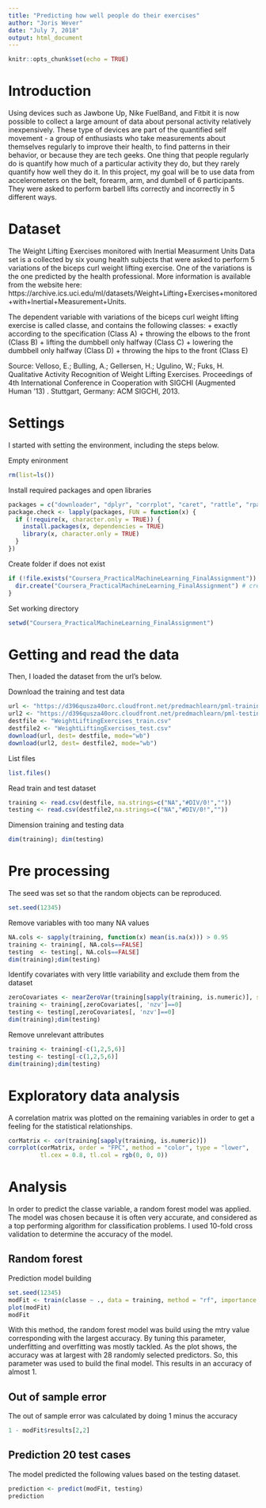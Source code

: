 ---
title: "Predicting how well people do their exercises"
author: "Joris Wever"
date: "July 7, 2018"
output: html_document
---

```{r setup, include=FALSE}
knitr::opts_chunk$set(echo = TRUE)
```

# Introduction
Using devices such as Jawbone Up, Nike FuelBand, and Fitbit it is now possible to collect a large amount of data about personal activity relatively inexpensively. These type of devices are part of the quantified self movement - a group of enthusiasts who take measurements about themselves regularly to improve their health, to find patterns in their behavior, or because they are tech geeks. One thing that people regularly do is quantify how much of a particular activity they do, but they rarely quantify how well they do it. In this project, my goal will be to use data from accelerometers on the belt, forearm, arm, and dumbell of 6 participants. They were asked to perform barbell lifts correctly and incorrectly in 5 different ways.  

# Dataset
The Weight Lifting Exercises monitored with Inertial Measurment Units Data set is a collected by six young health subjects that were asked to perform 5 variations of the biceps curl weight lifting exercise. One of the variations is the one predicted by the health professional. More information is available from the website here: https://archive.ics.uci.edu/ml/datasets/Weight+Lifting+Exercises+monitored+with+Inertial+Measurement+Units.

The dependent variable with variations of the biceps curl weight lifting exercise is called classe, and contains the following classes:
+ exactly according to the specification (Class A)
+ throwing the elbows to the front (Class B)
+ lifting the dumbbell only halfway (Class C)
+ lowering the dumbbell only halfway (Class D)
+ throwing the hips to the front (Class E)

Source: Velloso, E.; Bulling, A.; Gellersen, H.; Ugulino, W.; Fuks, H. Qualitative Activity Recognition of Weight Lifting Exercises. Proceedings of 4th International Conference in Cooperation with SIGCHI (Augmented Human '13) . Stuttgart, Germany: ACM SIGCHI, 2013. 

# Settings
I started with setting the environment, including the steps below.

Empty enironment
```{r, eval=T}
rm(list=ls())
```

Install required packages and open libraries
```{r, eval=T, warning=F, message=FALSE}
packages = c("downloader", "dplyr", "corrplot", "caret", "rattle", "rpart", "randomForest")
package.check <- lapply(packages, FUN = function(x) {
  if (!require(x, character.only = TRUE)) {
    install.packages(x, dependencies = TRUE)
    library(x, character.only = TRUE)
  }
})
```

Create folder if does not exist
```{r, eval=T}
if (!file.exists("Coursera_PracticalMachineLearning_FinalAssignment")) { # check if directory exists
  dir.create("Coursera_PracticalMachineLearning_FinalAssignment") # create a directory if it doesn't exist
}
```

Set working directory
```{r, eval=T}
setwd("Coursera_PracticalMachineLearning_FinalAssignment")
```

# Getting and read the data
Then, I loaded the dataset from the url's below.

Download the training and test data
```{r, eval=T}
url <- "https://d396qusza40orc.cloudfront.net/predmachlearn/pml-training.csv"
url2 <- "https://d396qusza40orc.cloudfront.net/predmachlearn/pml-testing.csv"
destfile <- "WeightLiftingExercises_train.csv"
destfile2 <- "WeightLiftingExercises_test.csv"
download(url, dest= destfile, mode="wb") 
download(url2, dest= destfile2, mode="wb")
```

List files
```{r, eval=T}
list.files()
```

Read train and test dataset
```{r, eval=T}
training <- read.csv(destfile, na.strings=c("NA","#DIV/0!",""))
testing <- read.csv(destfile2,na.strings=c("NA","#DIV/0!",""))
```

Dimension training and testing data
```{r, eval=T}
dim(training); dim(testing)
```

# Pre processing

The seed was set so that the random objects can be reproduced.
```{r, eval=T}
set.seed(12345)
```

Remove variables with too many NA values
```{r, eval=T}
NA.cols <- sapply(training, function(x) mean(is.na(x))) > 0.95
training <- training[, NA.cols==FALSE]
testing  <- testing[, NA.cols==FALSE]
dim(training);dim(testing)
```

Identify covariates with very little variability and exclude them from the dataset
```{r, eval=T}
zeroCovariates <- nearZeroVar(training[sapply(training, is.numeric)], saveMetrics = TRUE)
training <- training[,zeroCovariates[, 'nzv']==0]
testing <- testing[,zeroCovariates[, 'nzv']==0]
dim(training);dim(testing)
```

Remove unrelevant attributes
```{r, eval=T}
training <- training[-c(1,2,5,6)]
testing <- testing[-c(1,2,5,6)]
dim(training);dim(testing)
```

# Exploratory data analysis
A correlation matrix was plotted on the remaining variables in order to get a feeling for the statistical relationships.
```{r, eval=T}
corMatrix <- cor(training[sapply(training, is.numeric)])
corrplot(corMatrix, order = "FPC", method = "color", type = "lower", 
         tl.cex = 0.8, tl.col = rgb(0, 0, 0))
```

# Analysis

In order to predict the classe variable, a random forest model was applied. The model was chosen because it is often very accurate, and considered as a top performing algorithm for classification problems. I used 10-fold cross validation to determine the accuracy of the model.

## Random forest
Prediction model building
```{r, eval=T}
set.seed(12345)
modFit <- train(classe ~ ., data = training, method = "rf", importance = TRUE, metric = "Accuracy", trControl = trainControl(method = "cv", number = 10, verboseIter = TRUE))
plot(modFit)
modFit
```

With this method, the random forest model was build using the mtry value corresponding with the largest accuracy. By tuning this parameter, underfitting and overfitting was mostly tackled. As the plot shows, the accuracy was at largest with 28 randomly selected predictors. So, this parameter was used to build the final model. This results in an accuracy of almost 1.

## Out of sample error
The out of sample error was calculated by doing 1 minus the accuracy 

```{r, eval=T}
1 - modFit$results[2,2]
```

## Prediction 20 test cases
The model predicted the following values based on the testing dataset. 
```{r, eval=T}
prediction <- predict(modFit, testing)
prediction
```




